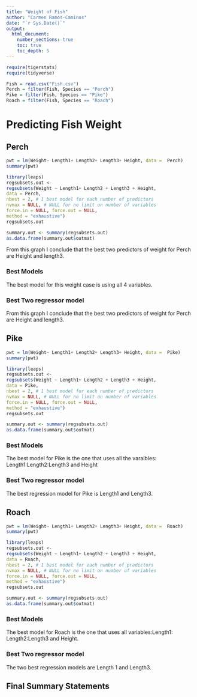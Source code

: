 ```yaml
---
title: "Weight of Fish"
author: "Carmen Ramos-Caminos"
date: "`r Sys.Date()`"  
output: 
  html_document:
    number_sections: true
    toc: true
    toc_depth: 5
---
```



```r
require(tigerstats)
require(tidyverse)

Fish = read.csv("Fish.csv")
Perch = filter(Fish, Species == "Perch")
Pike = filter(Fish, Species == "Pike")
Roach = filter(Fish, Species == "Roach")
```

# Predicting Fish Weight

## Perch
```r

pwt = lm(Weight~ Length1+ Length2+ Length3+ Height, data =  Perch)
summary(pwt)
```
```r
library(leaps)
regsubsets.out <-
regsubsets(Weight ~ Length1+ Length2 + Length3 + Height,
data = Perch,
nbest = 2, # 1 best model for each number of predictors
nvmax = NULL, # NULL for no limit on number of variables
force.in = NULL, force.out = NULL,
method = "exhaustive")
regsubsets.out
```

```r
summary.out <- summary(regsubsets.out)
as.data.frame(summary.out$outmat)
```
From this graph I conclude that the best two predictors of weight for Perch are Height and length3.

### Best Models
The best model for this weight case is using all 4 variables.

### Best Two regressor model
From this graph I conclude that the best two predictors of weight for Perch are Height and length3.

## Pike

```r

pwt = lm(Weight~ Length1+ Length2+ Length3+ Height, data =  Pike)
summary(pwt)
```

```r
library(leaps)
regsubsets.out <-
regsubsets(Weight ~ Length1+ Length2 + Length3 + Height,
data = Pike,
nbest = 2, # 1 best model for each number of predictors
nvmax = NULL, # NULL for no limit on number of variables
force.in = NULL, force.out = NULL,
method = "exhaustive")
regsubsets.out
```
```r
summary.out <- summary(regsubsets.out)
as.data.frame(summary.out$outmat)
```

### Best Models 
The best model for Pike is the one that uses all the varaibles: Length1:Length2:Length3 and Height

### Best Two regressor model 
The best regression model for Pike is Length1 and Length3.

## Roach

```r

pwt = lm(Weight~ Length1+ Length2+ Length3+ Height, data =  Roach)
summary(pwt)
```

```r
library(leaps)
regsubsets.out <-
regsubsets(Weight ~ Length1+ Length2 + Length3 + Height,
data = Roach,
nbest = 2, # 1 best model for each number of predictors
nvmax = NULL, # NULL for no limit on number of variables
force.in = NULL, force.out = NULL,
method = "exhaustive")
regsubsets.out
```
```r
summary.out <- summary(regsubsets.out)
as.data.frame(summary.out$outmat)
```

### Best Models
The best model for Roach is the one that uses all variables:Length1: Length2:Length3 and Height.

### Best Two regressor model
The two best regression models are Length 1 and Length3. 

## Final Summary Statements 
